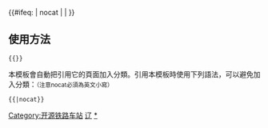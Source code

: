 {{鐵道路線|
| 模板名稱 = 开源铁路
| 名稱 = [[开源铁路]]
| 代表色 = #0033c9
| Logo = [[File:China_Railways.svg|17px]]
| 背景顏色 = #FFFFFF
| 車站列表 = [[辽源站|辽源]] - [[安恕站|安恕]] - [[安民站|安民]] - [[富源站（辽宁省）|<s>富源</s>]] - [[西丰站|西丰]] - [[西丰西站|<s>西丰西</s>]] - [[甘沟子站|<s>甘沟子</s>]] - [[郜家店站|<s>郜家店</s>]] - [[松树村站|松树村]]  - [[威远堡站|<s>威远堡</s>]] - [[老城站|<s>老城</s>]] - [[开原站|开原]]
|注釋=
}}
<includeonly>{{#ifeq: {{{1}}} | nocat | <!--空--> | [[Category:开源铁路车站]] }}</includeonly><noinclude>

==使用方法==
 <nowiki>{{</nowiki>{{PAGENAME}}<nowiki>}}</nowiki>
本模板會自動把引用它的頁面加入分類。引用本模板時使用下列語法，可以避免加入分類：<small>（注意nocat必須為英文小寫）</small>
 <nowiki>{{</nowiki>{{PAGENAME}}<nowiki>|nocat}}</nowiki>
[[Category:中國鐵路路線模板|辽]]
[[Category:开源铁路车站|*]]
</noinclude>